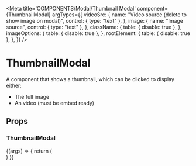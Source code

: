 
<Meta
  title='COMPONENTS/Modal/Thumbnail Modal'
  component={ThumbnailModal}
  argTypes={{
    videoSrc: {
      name: "Video source (delete to show image on modal)",
      control: { type: "text" },
    },
    image: {
      name: "Image source",
      control: { type: "text" },
    },
    className: {
      table: { disable: true },
    },
    imageOptions: {
      table: { disable: true },
    },
    rootElement: {
      table: { disable: true },
    },
  }}
/>

# ThumbnailModal

A component that shows a thumbnail, which can be clicked to display either:

- The full image
- An video (must be embed ready)

## Props

<Props of={ThumbnailModal} />

### ThumbnailModal

<Preview>
  <Story
    name='Thumbnail Modal'
    args={{ videoSrc: "https://www.youtube.com/embed/PftRBoqjhZM" }}
  >
    {(args) => {
      return (
        <div className='max-w-xs'>
          <ThumbnailModal
            src={
              args.image ||
              "static/images/2021-02-Databricks-Gartner-OG-1200x628-1.jpg"
            }
            alt='Alt'
            videoSrc={args.videoSrc}
          />
        </div>
      )
    }}
  </Story>
</Preview>
